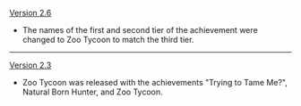{{Change History/Header}}
[[Version 2.6]]
* The names of the first and second tier of the achievement were changed to Zoo Tycoon to match the third tier.
----
[[Version 2.3]]
* Zoo Tycoon was released with the achievements "Trying to Tame Me?", Natural Born Hunter, and Zoo Tycoon.